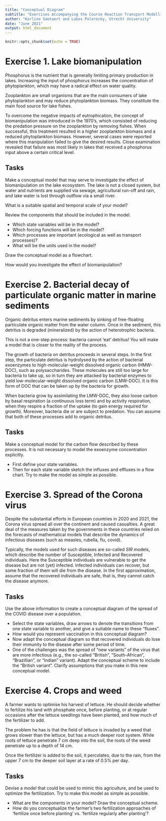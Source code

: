 ```yaml
---
title: "Conceptual Diagram"
subtitle: "Exercises Accompanying the Course Reaction Transport Modelling in the Hydrosphere"
author: "Karline Soetaert and Lubos Polerecky, Utrecht University"
date: "June 2021"
output: html_document
---
```


```r
knitr::opts_chunk$set(echo = TRUE)
```

# Exercise 1. Lake biomanipulation

Phosphorus is the nutrient that is generally limiting primary production in lakes. Increasing the input of phosphorus increases the concentration of phytoplankton, which may have a radical effect on water quality.

Zooplankton are small organisms that are the main consumers of lake phytoplankton and may reduce phytoplankton biomass. They constitute the main food source for lake fishes.

To overcome the negative impacts of eutrophication, the concept of biomanipulation was introduced in the 1970’s, which consisted of reducing the predation pressure on the zooplankton by removing fishes. When successful, this treatment resulted in a higher zooplankton biomass and a reduced phytoplankton biomass. However, several cases were reported where this manipulation failed to give the desired results. Close examination revealed that failure was most likely in lakes that received a phosphorus input above a certain critical level. 

## Tasks

Make a conceptual model that may serve to investigate the effect of biomanipulation on the lake ecosystem. The lake is not a closed system, but water and nutrients are supplied via sewage, agricultural run-off and rain, and lake water is lost through outflow via a small river.

What is a suitable spatial and temporal scale of your model? 

Review the components that should be included in the model. 

*	Which state variables will be in the model? 
*	Which forcing functions will be in the model?
*	Which processes are important (ecological as well as transport processes)?
* What will be the units used in the model?

Draw the conceptual model as a flowchart. 

How would you investigate the effect of biomanipulation?

# Exercise 2.	Bacterial decay of particulate organic matter in marine sediments

Organic detritus enters marine sediments by sinking of free-floating particulate organic matter from the water column.  Once in the sediment, this detritus is degraded (mineralized) by the action of heterotrophic bacteria. 

This is not a one-step process: bacteria cannot ‘eat’ detritus! You will make a model that is closer to the reality of the process.

The growth of bacteria on detritus proceeds in several steps. 
In the first step, the particulate detritus is hydrolysed by the action of bacterial exoenzymes to high-molecular-weight dissolved organic carbon (HMW-DOC), such as polysaccharides. 
These molecules are still too large for bacteria to take up, so in turn they are attacked by bacterial enzymes to yield low-molecular-weight dissolved organic carbon (LMW-DOC). 
It is this form of DOC that can be taken up by the bacteria for growth.

When bacteria grow by assimilating the LMW-DOC, they also loose carbon by basal respiration (a continuous loss term) and by activity respiration, when they respire a fraction of the uptake (to gain energy required for growth). Moreover, bacteria die or are subject to predation. You can assume that both of these processes add to organic detritus.

## Tasks

Make a conceptual model for the carbon flow described by these processes. It is not necessary to model the exoenzyme concentration explicitly.

* First define your state variables. 
* Then for each state variable sketch the influxes and effluxes in a flow chart. 
Try to make the model as simple as possible.

# Exercise 3. Spread of the Corona virus

Despite the substantial efforts in European countries in 2020 and 2021, the Corona virus spread all over the continent and caused casualties. 
A great deal of the measures taken by the governments in these countries relied on the forecasts of mathematical models that describe the dynamics of infectious diseases (such as measles, rubella, flu, covid). 

Typically, the models used for such diseases are so-called *SIR* models, which describe the number of Susceptible, Infected and Recovered individuals. 
Here the Susceptible individuals are vulnerable to get the disease but are not (yet) infected. Infected individuals can recover, but some fraction of them will die from the disease. In the first approximation, assume that the recovered individuals are safe, that is, they cannot catch the disease anymore.

## Tasks

Use the above information to create a conceptual diagram of the spread of the COVID disease over a population. 

* Select the state variables, draw arrows to denote the transitions from one state variable to another, and give a suitable name to these "fluxes". 
* How would you represent vaccination in this conceptual diagram? 
* Now adapt the conceptual diagram so that recovered individuals do lose their immunity to the disease after some period of time.
* One of the challenges was the spread of "new variants" of the virus that are more infectious (e.g., the so-called "British", "South-African", "Brazillian", or "Indian" variant). Adapt the conceptual scheme to include the "British variant". Clarify assumptions that you make in this new conceptual model.

# Exercise 4.	Crops and weed

A farmer wants to optimise his harvest of lettuce. He should decide whether to fertilize his land with phosphate once, before planting, or at regular occasions after the lettuce seedlings have been planted, and how much of the fertilizer to add.

The problem he has is that the field of lettuce is invaded by a weed that grows slower than the lettuce, but has a much deeper root system. While roots of lettuce penetrate 7 cm deep into the soil, the roots of the weed penetrate up to a depth of 14 cm.

Once the fertilizer is added to the soil, it percolates, due to the rain, from the upper 7 cm to the deeper soil layer at a rate of 0.5% per day.

## Tasks

Devise a model that could be used to mimic this agriculture, and be used to optimize the fertilization. Try to make this model as simple as possible.

* What are the components in your model? Draw the conceptual scheme.
* How do you conceptualize the farmer’s two fertilization approaches of 'fertilize once before planting' vs. 'fertilize regularly after planting'? 

